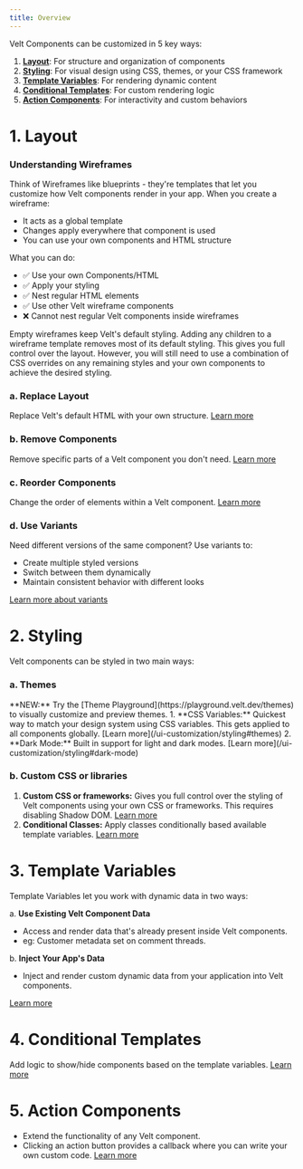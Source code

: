 ```yaml
---
title: Overview
---
```


Velt Components can be customized in 5 key ways:

1. [**Layout**](#1-layout): For structure and organization of components
2. [**Styling**](#2-styling): For visual design using CSS, themes, or your CSS framework
3. [**Template Variables**](#3-template-variables): For rendering dynamic content
4. [**Conditional Templates**](#4-conditional-templates): For custom rendering logic
5. [**Action Components**](#5-action-components): For interactivity and custom behaviors

# 1. Layout

### Understanding Wireframes

Think of Wireframes like blueprints - they're templates that let you customize how Velt components render in your app. When you create a wireframe:
- It acts as a global template
- Changes apply everywhere that component is used
- You can use your own components and HTML structure

What you can do:
- ✅ Use your own Components/HTML
- ✅ Apply your styling
- ✅ Nest regular HTML elements
- ✅ Use other Velt wireframe components
- ❌ Cannot nest regular Velt components inside wireframes

<Warning>
Empty wireframes keep Velt's default styling.
Adding any children to a wireframe template removes most of its default styling. This gives you full control over the layout.
However, you will still need to use a combination of CSS overrides on any remaining styles and your own components to achieve the desired styling.
</Warning>

### a. Replace Layout
Replace Velt's default HTML with your own structure.
[Learn more](/ui-customization/layout#replace-default-layout)

### b. Remove Components 
Remove specific parts of a Velt component you don't need.
[Learn more](/ui-customization/layout#remove-components)

### c. Reorder Components
Change the order of elements within a Velt component.
[Learn more](/ui-customization/layout#reorder-components)

### d. Use Variants
Need different versions of the same component? Use variants to:
- Create multiple styled versions
- Switch between them dynamically
- Maintain consistent behavior with different looks

[Learn more about variants](/ui-customization/layout#variants)

# 2. Styling

Velt components can be styled in two main ways:
### a. Themes
<Info>
**NEW:** Try the [Theme Playground](https://playground.velt.dev/themes) to visually customize and preview themes.
</Info>
1. **CSS Variables:** Quickest way to match your design system using CSS variables. This gets applied to all components globally. [Learn more](/ui-customization/styling#themes)
2. **Dark Mode:** Built in support for light and dark modes. [Learn more](/ui-customization/styling#dark-mode)


### b. Custom CSS or libraries
1. **Custom CSS or frameworks:** Gives you full control over the styling of Velt components using your own CSS or frameworks. This requires disabling Shadow DOM. [Learn more](/ui-customization/styling#custom-css-or-libraries)
2. **Conditional Classes:** Apply classes conditionally based available template variables. [Learn more](/ui-customization/styling#conditional-classes)


# 3. Template Variables
Template Variables let you work with dynamic data in two ways:

a. **Use Existing Velt Component Data**
   - Access and render data that's already present inside Velt components.
   - eg: Customer metadata set on comment threads.

b. **Inject Your App's Data**
   - Inject and render custom dynamic data from your application into Velt components.

[Learn more](/ui-customization/template-variables)

# 4. Conditional Templates
Add logic to show/hide components based on the template variables.
[Learn more](/ui-customization/conditional-templates)

# 5. Action Components
- Extend the functionality of any Velt component.
- Clicking an action button provides a callback where you can write your own custom code.
[Learn more](/ui-customization/custom-action-component)